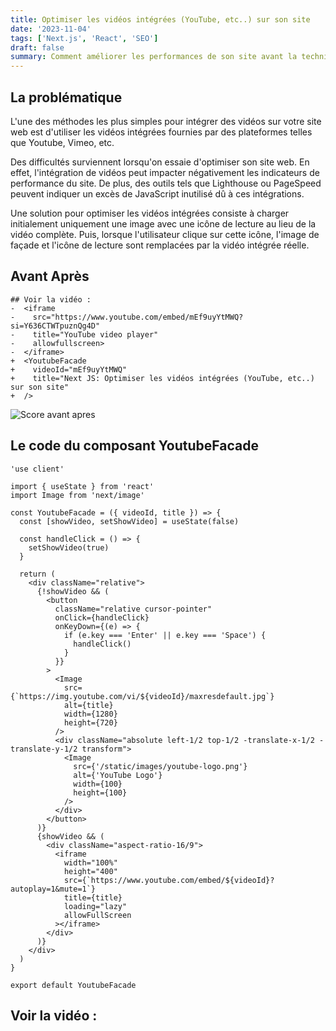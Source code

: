 ```yaml
---
title: Optimiser les vidéos intégrées (YouTube, etc..) sur son site
date: '2023-11-04'
tags: ['Next.js', 'React', 'SEO']
draft: false
summary: Comment améliorer les performances de son site avant la technique d'image Facade pour vos videos intégrées. Nous allons créer un composant React/Next.js
---
```

## La problématique

L'une des méthodes les plus simples pour intégrer des vidéos sur votre site web est d'utiliser les vidéos intégrées fournies par des plateformes telles que Youtube, Vimeo, etc.

Des difficultés surviennent lorsqu'on essaie d'optimiser son site web. En effet, l'intégration de vidéos peut impacter négativement les indicateurs de performance du site. De plus, des outils tels que Lighthouse ou PageSpeed peuvent indiquer un excès de JavaScript inutilisé dû à ces intégrations.

Une solution pour optimiser les vidéos intégrées consiste à charger initialement uniquement une image avec une icône de lecture au lieu de la vidéo complète. Puis, lorsque l'utilisateur clique sur cette icône, l'image de façade et l'icône de lecture sont remplacées par la vidéo intégrée réelle.

## Avant Après
```diff-js:mon-article.mdx
## Voir la vidéo :
-  <iframe
-    src="https://www.youtube.com/embed/mEf9uyYtMWQ?si=Y636CTWTpuznQg4D"
-    title="YouTube video player"
-    allowfullscreen>
-  </iframe>
+  <YoutubeFacade
+    videoId="mEf9uyYtMWQ"
+    title="Next JS: Optimiser les vidéos intégrées (YouTube, etc..) sur son site"
+  />
```
![Score avant apres](/static/images/youtube-facade-nextjs-optimisation/before_after_score.png)

## Le code du composant YoutubeFacade

```typescript:YoutubeFacade.tsx
'use client'

import { useState } from 'react'
import Image from 'next/image'

const YoutubeFacade = ({ videoId, title }) => {
  const [showVideo, setShowVideo] = useState(false)

  const handleClick = () => {
    setShowVideo(true)
  }

  return (
    <div className="relative">
      {!showVideo && (
        <button
          className="relative cursor-pointer"
          onClick={handleClick}
          onKeyDown={(e) => {
            if (e.key === 'Enter' || e.key === 'Space') {
              handleClick()
            }
          }}
        >
          <Image
            src={`https://img.youtube.com/vi/${videoId}/maxresdefault.jpg`}
            alt={title}
            width={1280}
            height={720}
          />
          <div className="absolute left-1/2 top-1/2 -translate-x-1/2 -translate-y-1/2 transform">
            <Image
              src={'/static/images/youtube-logo.png'}
              alt={'YouTube Logo'}
              width={100}
              height={100}
            />
          </div>
        </button>
      )}
      {showVideo && (
        <div className="aspect-ratio-16/9">
          <iframe
            width="100%"
            height="400"
            src={`https://www.youtube.com/embed/${videoId}?autoplay=1&mute=1`}
            title={title}
            loading="lazy"
            allowFullScreen
          ></iframe>
        </div>
      )}
    </div>
  )
}

export default YoutubeFacade
```

## Voir la vidéo :

<YoutubeFacade
    videoId="mEf9uyYtMWQ"
    title="Next JS: Optimiser les vidéos intégrées (YouTube, etc..) sur son site"
/>
